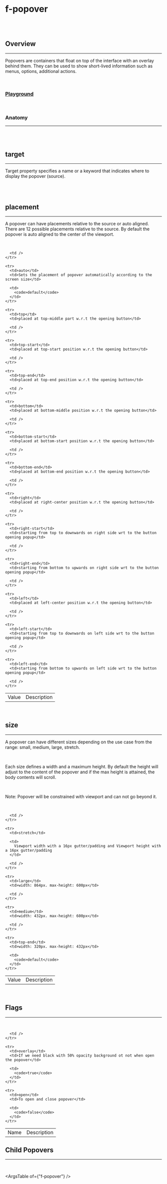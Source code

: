 
<Meta of={FPopoverStories} />

<br />

# f-popover

<br />

<br />

## Overview

<hr />

Popovers are containers that float on top of the interface with an overlay behind them. They can
be used to show short-lived information such as menus, options, additional actions.

<br />

### [Playground](/story/cldcvr-flow-core-f-popover--playground)

<Canvas>
	<Story of={FPopoverStories.Playground} />
</Canvas>

<br />

### Anatomy

<hr />

<br />

<Story of={FPopoverStories.Anatomy} />

<br />

## target

<hr />

Target property specifies a name or a keyword that indicates where to display the popover
(source).

<br />

<Canvas>
	<Story of={FPopoverStories.Target} />
</Canvas>

<br />

## placement

<hr />

A popover can have placements relative to the source or auto aligned. There are 12 possible placements relative to the source.
By default the popover is auto aligned to the center of the viewport.

<br />

<Canvas>
	<Story of={FPopoverStories.Placement} />
</Canvas>

<table className="custom-table">
  <tbody>
    <tr>
      <td>Value</td>
      <td>Description</td>

      <td />
    </tr>

    <tr>
      <td>auto</td>
      <td>Sets the placement of popover automatically according to the screen size</td>

      <td>
        <code>default</code>
      </td>
    </tr>

    <tr>
      <td>top</td>
      <td>placed at top-middle part w.r.t the opening button</td>

      <td />
    </tr>

    <tr>
      <td>top-start</td>
      <td>placed at top-start position w.r.t the opening button</td>

      <td />
    </tr>

    <tr>
      <td>top-end</td>
      <td>placed at top-end position w.r.t the opening button</td>

      <td />
    </tr>

    <tr>
      <td>bottom</td>
      <td>placed at bottom-middle position w.r.t the opening button</td>

      <td />
    </tr>

    <tr>
      <td>bottom-start</td>
      <td>placed at bottom-start position w.r.t the opening button</td>

      <td />
    </tr>

    <tr>
      <td>bottom-end</td>
      <td>placed at bottom-end position w.r.t the opening button</td>

      <td />
    </tr>

    <tr>
      <td>right</td>
      <td>placed at right-center position w.r.t the opening button</td>

      <td />
    </tr>

    <tr>
      <td>right-start</td>
      <td>starting from top to downwards on right side wrt to the button opening popup</td>

      <td />
    </tr>

    <tr>
      <td>right-end</td>
      <td>starting from bottom to upwards on right side wrt to the button opening popup</td>

      <td />
    </tr>

    <tr>
      <td>left</td>
      <td>placed at left-center position w.r.t the opening button</td>

      <td />
    </tr>

    <tr>
      <td>left-start</td>
      <td>starting from top to downwards on left side wrt to the button opening popup</td>

      <td />
    </tr>

    <tr>
      <td>left-end</td>
      <td>starting from bottom to upwards on left side wrt to the button opening popup</td>

      <td />
    </tr>

  </tbody>
</table>

<br />

## size

<hr />

A popover can have different sizes depending on the use case from the range: small, medium, large, stretch.

<br />

Each size defines a width and a maximum height. By default the height will adjust to the content of the
popover and if the max height is attained, the body contents will scroll.

<br />

<p className="note-section">
	Note: Popover will be constrained with viewport and can not go beyond it.
</p>

<br />

<Canvas>
	<Story of={FPopoverStories.Size} />
</Canvas>

<table className="custom-table">
  <tbody>
    <tr>
      <td>Value</td>
      <td>Description</td>

      <td />
    </tr>

    <tr>
      <td>stretch</td>

      <td>
        Viewport width with a 16px gutter/padding and Viewport height with a 16px gutter/padding
      </td>

      <td />
    </tr>

    <tr>
      <td>large</td>
      <td>width: 864px. max-height: 600px</td>

      <td />
    </tr>

    <tr>
      <td>medium</td>
      <td>width: 432px. max-height: 600px</td>

      <td />
    </tr>

    <tr>
      <td>top-end</td>
      <td>width: 320px. max-height: 432px</td>

      <td>
        <code>default</code>
      </td>
    </tr>

  </tbody>
</table>

<br />

## Flags

<hr />

<br />

<Canvas>
	<Story of={FPopoverStories.Flags} />
</Canvas>

<table className="custom-table">
  <tbody>
    <tr>
      <td>Name</td>
      <td>Description</td>

      <td />
    </tr>

    <tr>
      <td>overlay</td>
      <td>If we need black with 50% opacity background ot not when open the popover</td>

      <td>
        <code>true</code>
      </td>
    </tr>

    <tr>
      <td>open</td>
      <td>To open and close popover</td>

      <td>
        <code>false</code>
      </td>
    </tr>

  </tbody>
</table>

## Child Popovers

<hr />

<br />

<Canvas>
	<Story of={FPopoverStories.ChildPopover} />
</Canvas>

<ArgsTable of={"f-popover"} />
